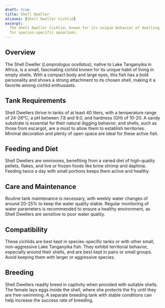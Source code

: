```yaml
---
draft: true
title: Shell Dweller
aliases: [Shell Dweller Cichlid]
excerpt:
  The Shell Dweller Cichlid, known for its unique behavior of dwelling in shells, is a small and captivating fish ideal
  for species-specific aquariums.
---
```


## Overview

The Shell Dweller (_Lamprologus ocellatus_), native to Lake Tanganyika in Africa, is a small, fascinating cichlid known
for its unique habit of living in empty shells. With a compact body and large eyes, this fish has a bold personality and
shows a strong attachment to its chosen shell, making it a favorite among cichlid enthusiasts.

## Tank Requirements

Shell Dwellers thrive in tanks of at least 40 liters, with a temperature range of 24-26°C, a pH between 7.8 and 9.0, and
hardness (GH) of 10-20. A sandy substrate is essential for their natural digging behavior, and shells, such as those
from escargot, are a must to allow them to establish territories. Minimal decoration and plenty of open space are ideal
for these active fish.

## Feeding and Diet

Shell Dwellers are omnivores, benefiting from a varied diet of high-quality pellets, flakes, and live or frozen foods
like brine shrimp and daphnia. Feeding twice a day with small portions keeps them active and healthy.

## Care and Maintenance

Routine tank maintenance is necessary, with weekly water changes of around 20-25% to keep the water quality stable.
Regular monitoring of water parameters is recommended to ensure a healthy environment, as Shell Dwellers are sensitive
to poor water quality.

## Compatibility

These cichlids are best kept in species-specific tanks or with other small, non-aggressive Lake Tanganyika fish. They
exhibit territorial behavior, especially around their shells, and are best kept in pairs or small groups. Avoid keeping
them with larger or aggressive species.

## Breeding

Shell Dwellers readily breed in captivity when provided with suitable shells. The female lays eggs inside the shell,
where she protects the fry until they are free-swimming. A separate breeding tank with stable conditions can help
increase the success rate of breeding.
